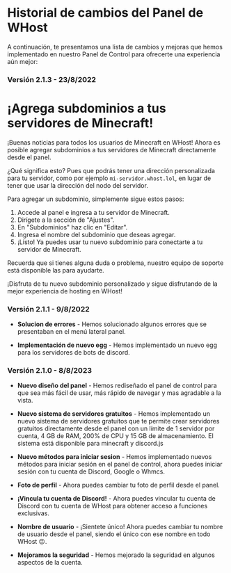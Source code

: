 # Historial de cambios del Panel de WHost

A continuación, te presentamos una lista de cambios y mejoras que hemos implementado en nuestro Panel de Control para ofrecerte una experiencia aún mejor:

### Versión 2.1.3 - 23/8/2022

# ¡Agrega subdominios a tus servidores de Minecraft!

¡Buenas noticias para todos los usuarios de Minecraft en WHost! Ahora es posible agregar subdominios a tus servidores de Minecraft directamente desde el panel.

¿Qué significa esto? Pues que podrás tener una dirección personalizada para tu servidor, como por ejemplo `mi-servidor.whost.lol`, en lugar de tener que usar la dirección del nodo del servidor.

Para agregar un subdominio, simplemente sigue estos pasos:

1. Accede al panel e ingresa a tu servidor de Minecraft.
2. Dirígete a la sección de "Ajustes".
3. En "Subdominios" haz clic en "Editar".
4. Ingresa el nombre del subdominio que deseas agregar.
5. ¡Listo! Ya puedes usar tu nuevo subdominio para conectarte a tu servidor de Minecraft.

Recuerda que si tienes alguna duda o problema, nuestro equipo de soporte está disponible las para ayudarte.

¡Disfruta de tu nuevo subdominio personalizado y sigue disfrutando de la mejor experiencia de hosting en WHost!

### Versión 2.1.1 - 9/8/2022

- **Solucion de errores** - Hemos solucionado algunos errores que se presentaban en el menú lateral panel.

- **Implementación de nuevo egg** - Hemos implementado un nuevo egg para los servidores de bots de discord.

### Versión 2.1.0 - 8/8/2023

- **Nuevo diseño del panel** - Hemos rediseñado el panel de control para que sea más fácil de usar, más rápido de navegar y mas agradable a la vista.

- **Nuevo sistema de servidores gratuitos** - Hemos implementado un nuevo sistema de servidores gratuitos que te permite crear servidores gratuitos directamente desde el panel con un límite de 1 servidor por cuenta, 4 GB de RAM, 200% de CPU y 15 GB de almacenamiento. El sistema está disponible para minecraft y discord.js

- **Nuevo métodos para iniciar sesion** - Hemos implementado nuevos métodos para iniciar sesión en el panel de control, ahora puedes iniciar sesión con tu cuenta de Discord, Google o Whmcs.

- **Foto de perfil** - Ahora puedes cambiar tu foto de perfil desde el panel.

- **¡Vincula tu cuenta de Discord!** - Ahora puedes vincular tu cuenta de Discord con tu cuenta de WHost para obtener acceso a funciones exclusivas.

- **Nombre de usuario** - ¡Sientete único! Ahora puedes cambiar tu nombre de usuario desde el panel, siendo el único con ese nombre en todo WHost 😉.

- **Mejoramos la seguridad** - Hemos mejorado la seguridad en algunos aspectos de la cuenta.